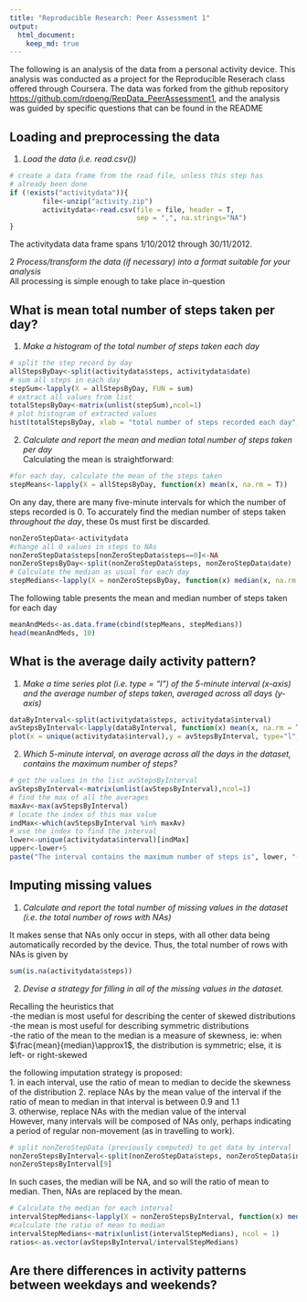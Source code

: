 ```yaml
---
title: "Reproducible Research: Peer Assessment 1"
output: 
  html_document:
    keep_md: true
---
```

The following is an analysis of the data from a personal activity device. This analysis was conducted as a project for the Reproducible Reserach class offered through Coursera. The data was forked from the github repository <https://github.com/rdpeng/RepData_PeerAssessment1>, and the analysis was guided by specific questions that can be found in the README

## Loading and preprocessing the data
1. *Load the data (i.e. read.csv())*
```r
# create a data frame from the read file, unless this step has 
# already been done
if (!exists("activitydata")){
        file<-unzip("activity.zip")
        activitydata<-read.csv(file = file, header = T, 
                               sep = ",", na.strings="NA")
}
```
The activitydata data frame spans 1/10/2012 through 30/11/2012.   

2 *Process/transform the data (if necessary) into a format suitable for your analysis*  
All processing is simple enough to take place in-question

## What is mean total number of steps taken per day?  
1. *Make a histogram of the total number of steps taken each day*  

```r
# split the step record by day
allStepsByDay<-split(activitydata$steps, activitydata$date)
# sum all steps in each day
stepSum<-lapply(X = allStepsByDay, FUN = sum) 
# extract all values from list
totalStepsByDay<-matrix(unlist(stepSum),ncol=1) 
# plot histogram of extracted values
hist(totalStepsByDay, xlab = "total number of steps recorded each day", main = "Histogram of total recorded steps between 1/10/2012 and 30/11/2012")
```

2. *Calculate and report the mean and median total number of steps taken per day*  
Calculating the mean is straightforward: 
```r
#for each day, calculate the mean of the steps taken
stepMeans<-lapply(X = allStepsByDay, function(x) mean(x, na.rm = T))
```
On any day, there are many five-minute intervals for which the number of steps recorded is 0. To accurately find the median number of steps taken *throughout the day*, these 0s must first be discarded. 
```r
nonZeroStepData<-activitydata
#change all 0 values in steps to NAs 
nonZeroStepData$steps[nonZeroStepData$steps==0]<-NA 
nonZeroStepsByDay<-split(nonZeroStepData$steps, nonZeroStepData$date)
# Calculate the median as usual for each day
stepMedians<-lapply(X = nonZeroStepsByDay, function(x) median(x, na.rm = T))
```

The following table presents the mean and median number of steps taken for each day
```r
meanAndMeds<-as.data.frame(cbind(stepMeans, stepMedians))
head(meanAndMeds, 10)
```


## What is the average daily activity pattern?

1. *Make a time series plot (i.e. type = "l") of the 5-minute interval (x-axis) and the average number of steps taken, averaged across all days (y-axis)*
```r
dataByInterval<-split(activitydata$steps, activitydata$interval)
avStepsByInterval<-lapply(dataByInterval, function(x) mean(x, na.rm = T))
plot(x = unique(activitydata$interval),y = avStepsByInterval, type="l", xlab = "Five Minute Intervals", ylab = "Average number of steps taken", main = "Time series plot of interval vs average steps")
```

2. *Which 5-minute interval, on average across all the days in the dataset, contains the maximum number of steps?*

```r
# get the values in the list avStepsByInterval 
avStepsByInterval<-matrix(unlist(avStepsByInterval),ncol=1)
# find the max of all the averages
maxAv<-max(avStepsByInterval)
# locate the index of this max value
indMax<-which(avStepsByInterval %in% maxAv)
# use the index to find the interval
lower<-unique(activitydata$interval)[indMax]
upper<-lower+5
paste("The interval contains the maximum number of steps is", lower, "(to", upper, "), and the maximum average number of steps is", maxAv, sep = " ")

```

## Imputing missing values
1. *Calculate and report the total number of missing values in the dataset (i.e. the total number of rows with NAs)*  

It makes sense that NAs only occur in steps, with all other data being automatically recorded by the device. Thus, the total number of rows with NAs is given by
```r
sum(is.na(activitydata$steps))
```
2. *Devise a strategy for filling in all of the missing values in the dataset. *  

Recalling the heuristics that  
-the median is most useful for describing the center of skewed distributions  
-the mean is most useful for describing symmetric distributions  
-the ratio of the mean to the median is a measure of skewness, ie: when $\frac{mean}{median}\approx1$, the distribution is symmetric; else, it is left- or right-skewed

the following imputation strategy is proposed:  
1. in each interval, use the ratio of mean to median to decide the skewness of the distribution
2. replace NAs by the mean value of the interval if the ratio of mean to median in that interval is between 0.9 and 1.1  
3. otherwise, replace NAs with the median value of the interval  
However, many intervals will be composed of NAs only, perhaps indicating a period of regular non-movement (as in travelling to work). 
```r
# split nonZeroStepData (previously computed) to get data by interval
nonZeroStepsByInterval<-split(nonZeroStepData$steps, nonZeroStepData$interval)
nonZeroStepsByInterval[9]
```
In such cases, the median will be NA, and so will the ratio of mean to median. Then, NAs are replaced by the mean. 
```r
# Calculate the median for each interval
intervalStepMedians<-lapply(X = nonZeroStepsByInterval, function(x) median(x, na.rm = T))
#calculate the ratio of mean to median
intervalStepMedians<-matrix(unlist(intervalStepMedians), ncol = 1)
ratios<-as.vector(avStepsByInterval/intervalStepMedians)

```
## Are there differences in activity patterns between weekdays and weekends?
